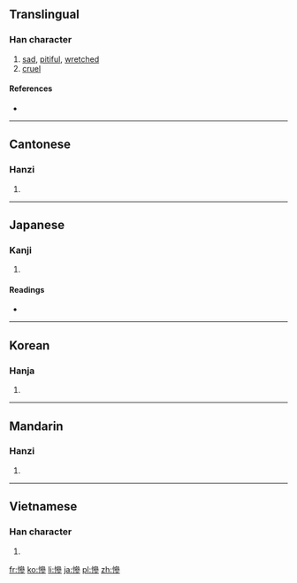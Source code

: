 {{also|惨}}
==Translingual==

===Han character===
{{Han char|rn=61|rad=心|as=11|sn=14|four=9302<sub>2</sub>|canj=心戈戈竹 (PIIH)}}

# [[sad]], [[pitiful]], [[wretched]]
# [[cruel]]

====References====
* {{Han ref|kx=0398.380|dkj=11094|dj=0738.030|hdz=42348.110|uh=6158|ud=24920|bh=BA47|bd=47687}}

----

==Cantonese==

===Hanzi===
{{yue-hanzi|jyut=|y=chaam2|sim=惨}}

# {{defn|lang=yue|sort=心11}}

----

==Japanese==

===Kanji===
{{ja-kanji|grade=|rs=心11}}

# {{defn|lang=ja|sort=心11}}

====Readings====
* {{ja-readings|on=[[さん]] (san), [[ざん]] (zan)|kun=[[みじめ]] (mijime)}}

----

==Korean==

===Hanja===
{{ko-hanja|hangeul=[[참]], [[침]]|eumhun=|rv=cham, chim|mr=ch'am, ch'im|y=cham, chim}}

# {{defn|lang=ko|sort=心11}}

----

==Mandarin==

===Hanzi===
{{cmn-hanzi|sim=惨|pin=[[cǎn]] ([[can3]])|wg=ts'an<sup>3</sup>}}

# {{defn|lang=cmn|sort=心11}}

----

==Vietnamese==

===Han character===
{{vi-hantu|[[thảm]], [[thom]], [[thỏm]]|rs=心11}}

# {{defn|lang=vi|sort=心11}}

[[fr:慘]]
[[ko:慘]]
[[li:慘]]
[[ja:慘]]
[[pl:慘]]
[[zh:慘]]